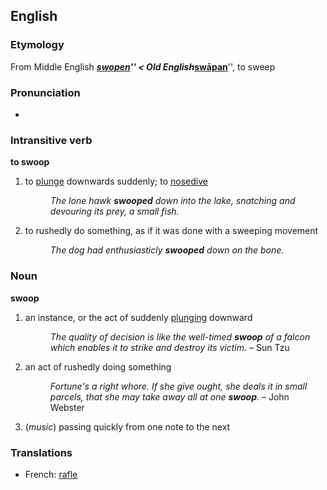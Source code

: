 ==English==
=== Etymology ===
From Middle English '''''[[swopen]]''''' < Old English '''''[[swāpan]]''''', to sweep

=== Pronunciation ===
*{{AHD|/swūp/}}

=== Intransitive verb ===
'''to swoop'''
#to [[plunge]] downwards suddenly; to [[nosedive]]
#:''The lone hawk '''swooped''' down into the lake, snatching and devouring its prey, a small fish.''
#to rushedly do something, as if it was done with a sweeping movement
#:''The dog had enthusiasticly '''swooped''' down on the bone.''

=== Noun ===
'''swoop'''
#an instance, or the act of suddenly [[plunging]] downward
#:''The quality of decision is like the well-timed '''swoop''' of a falcon which enables it to strike and destroy its victim.'' &ndash; Sun Tzu
#an act of rushedly doing something
#:''Fortune's a right whore. If she give ought, she deals it in small parcels, that she may take away all at one '''swoop'''.'' &ndash; John Webster
#(''music'') passing quickly from one note to the next

=== Translations ===
*French: [[rafle]]